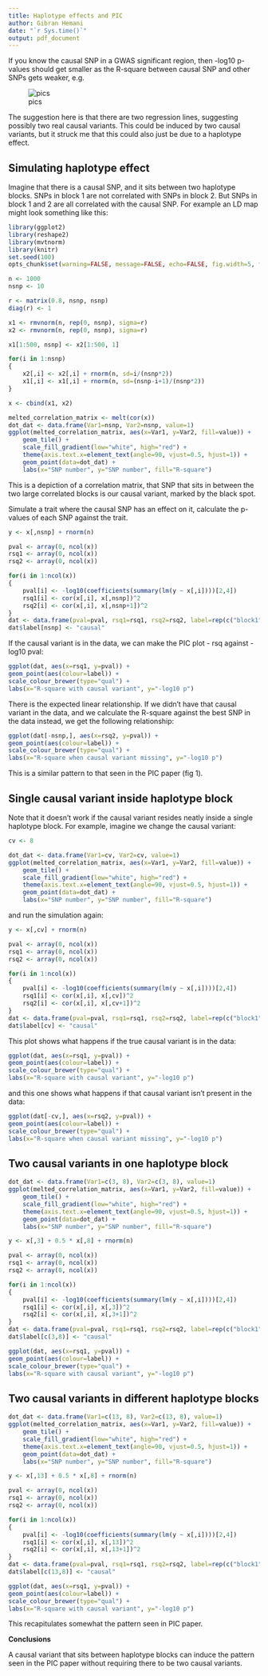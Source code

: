 ```yaml
---
title: Haplotype effects and PIC
author: Gibran Hemani
date: "`r Sys.time()`"
output: pdf_document
---
```


If you know the causal SNP in a GWAS significant region, then -log10 p-values should get smaller as the R-square between causal SNP and other SNPs gets weaker, e.g. 

![pics](pics.png)

The suggestion here is that there are two regression lines, suggesting possibly two real causal variants. This could be induced by two causal variants, but it struck me that this could also just be due to a haplotype effect.

## Simulating haplotype effect

Imagine that there is a causal SNP, and it sits between two haplotype blocks. SNPs in block 1 are not correlated with SNPs in block 2. But SNPs in block 1 and 2 are all correlated with the causal SNP. For example an LD map might look something like this:

```r
library(ggplot2)
library(reshape2)
library(mvtnorm)
library(knitr)
set.seed(100)
opts_chunk$set(warning=FALSE, message=FALSE, echo=FALSE, fig.width=5, fig.height=5)
```

```r
n <- 1000
nsnp <- 10

r <- matrix(0.8, nsnp, nsnp)
diag(r) <- 1

x1 <- rmvnorm(n, rep(0, nsnp), sigma=r)
x2 <- rmvnorm(n, rep(0, nsnp), sigma=r)

x1[1:500, nsnp] <- x2[1:500, 1]

for(i in 1:nsnp)
{
	x2[,i] <- x2[,i] + rnorm(n, sd=i/(nsnp*2))
	x1[,i] <- x1[,i] + rnorm(n, sd=(nsnp-i+1)/(nsnp*2))
}

x <- cbind(x1, x2)

melted_correlation_matrix <- melt(cor(x))
dot_dat <- data.frame(Var1=nsnp, Var2=nsnp, value=1)
ggplot(melted_correlation_matrix, aes(x=Var1, y=Var2, fill=value)) + 
	geom_tile() + 
	scale_fill_gradient(low="white", high="red") +
	theme(axis.text.x=element_text(angle=90, vjust=0.5, hjust=1)) +
	geom_point(data=dot_dat) +
	labs(x="SNP number", y="SNP number", fill="R-square")
```

This is a depiction of a correlation matrix, that SNP that sits in between the two large correlated blocks is our causal variant, marked by the black spot.

Simulate a trait where the causal SNP has an effect on it, calculate the p-values of each SNP against the trait.

```r
y <- x[,nsnp] + rnorm(n)

pval <- array(0, ncol(x))
rsq1 <- array(0, ncol(x))
rsq2 <- array(0, ncol(x))

for(i in 1:ncol(x))
{
	pval[i] <- -log10(coefficients(summary(lm(y ~ x[,i])))[2,4])
	rsq1[i] <- cor(x[,i], x[,nsnp])^2
	rsq2[i] <- cor(x[,i], x[,nsnp+1])^2
}
dat <- data.frame(pval=pval, rsq1=rsq1, rsq2=rsq2, label=rep(c("block1", "block2"), each=nsnp), stringsAsFactors=FALSE)
dat$label[nsnp] <- "causal"

```

If the causal variant is in the data, we can make the PIC plot - rsq against -log10 pval:

```r
ggplot(dat, aes(x=rsq1, y=pval)) + 
geom_point(aes(colour=label)) +
scale_colour_brewer(type="qual") +
labs(x="R-square with causal variant", y="-log10 p")
```

There is the expected linear relationship. If we didn't have that causal variant in the data, and we calculate the R-square against the best SNP in the data instead, we get the following relationship:

```r
ggplot(dat[-nsnp,], aes(x=rsq2, y=pval)) + 
geom_point(aes(colour=label)) +
scale_colour_brewer(type="qual") +
labs(x="R-square when causal variant missing", y="-log10 p")
```

This is a similar pattern to that seen in the PIC paper (fig 1).

## Single causal variant inside haplotype block

Note that it doesn't work if the causal variant resides neatly inside a single haplotype block. For example, imagine we change the causal variant:

```r
cv <- 8

dot_dat <- data.frame(Var1=cv, Var2=cv, value=1)
ggplot(melted_correlation_matrix, aes(x=Var1, y=Var2, fill=value)) + 
	geom_tile() + 
	scale_fill_gradient(low="white", high="red") +
	theme(axis.text.x=element_text(angle=90, vjust=0.5, hjust=1)) +
	geom_point(data=dot_dat) +
	labs(x="SNP number", y="SNP number", fill="R-square")
```

and run the simulation again:

```r
y <- x[,cv] + rnorm(n)

pval <- array(0, ncol(x))
rsq1 <- array(0, ncol(x))
rsq2 <- array(0, ncol(x))

for(i in 1:ncol(x))
{
	pval[i] <- -log10(coefficients(summary(lm(y ~ x[,i])))[2,4])
	rsq1[i] <- cor(x[,i], x[,cv])^2
	rsq2[i] <- cor(x[,i], x[,cv+1])^2
}
dat <- data.frame(pval=pval, rsq1=rsq1, rsq2=rsq2, label=rep(c("block1", "block2"), each=nsnp), stringsAsFactors=FALSE)
dat$label[cv] <- "causal"

```

This plot shows what happens if the true causal variant is in the data:

```r
ggplot(dat, aes(x=rsq1, y=pval)) + 
geom_point(aes(colour=label)) +
scale_colour_brewer(type="qual") +
labs(x="R-square with causal variant", y="-log10 p")
```

and this one shows what happens if that causal variant isn't present in the data:

```r
ggplot(dat[-cv,], aes(x=rsq2, y=pval)) + 
geom_point(aes(colour=label)) +
scale_colour_brewer(type="qual") +
labs(x="R-square when causal variant missing", y="-log10 p")
```

## Two causal variants in one haplotype block


```r
dot_dat <- data.frame(Var1=c(3, 8), Var2=c(3, 8), value=1)
ggplot(melted_correlation_matrix, aes(x=Var1, y=Var2, fill=value)) + 
	geom_tile() + 
	scale_fill_gradient(low="white", high="red") +
	theme(axis.text.x=element_text(angle=90, vjust=0.5, hjust=1)) +
	geom_point(data=dot_dat) +
	labs(x="SNP number", y="SNP number", fill="R-square")
```

```r
y <- x[,3] + 0.5 * x[,8] + rnorm(n)

pval <- array(0, ncol(x))
rsq1 <- array(0, ncol(x))
rsq2 <- array(0, ncol(x))

for(i in 1:ncol(x))
{
	pval[i] <- -log10(coefficients(summary(lm(y ~ x[,i])))[2,4])
	rsq1[i] <- cor(x[,i], x[,3])^2
	rsq2[i] <- cor(x[,i], x[,3+1])^2
}
dat <- data.frame(pval=pval, rsq1=rsq1, rsq2=rsq2, label=rep(c("block1", "block2"), each=nsnp), stringsAsFactors=FALSE)
dat$label[c(3,8)] <- "causal"
```

```r
ggplot(dat, aes(x=rsq1, y=pval)) + 
geom_point(aes(colour=label)) +
scale_colour_brewer(type="qual") +
labs(x="R-square with causal variant", y="-log10 p")
```

## Two causal variants in different haplotype blocks


```r
dot_dat <- data.frame(Var1=c(13, 8), Var2=c(13, 8), value=1)
ggplot(melted_correlation_matrix, aes(x=Var1, y=Var2, fill=value)) + 
	geom_tile() + 
	scale_fill_gradient(low="white", high="red") +
	theme(axis.text.x=element_text(angle=90, vjust=0.5, hjust=1)) +
	geom_point(data=dot_dat) +
	labs(x="SNP number", y="SNP number", fill="R-square")
```

```r
y <- x[,13] + 0.5 * x[,8] + rnorm(n)

pval <- array(0, ncol(x))
rsq1 <- array(0, ncol(x))
rsq2 <- array(0, ncol(x))

for(i in 1:ncol(x))
{
	pval[i] <- -log10(coefficients(summary(lm(y ~ x[,i])))[2,4])
	rsq1[i] <- cor(x[,i], x[,13])^2
	rsq2[i] <- cor(x[,i], x[,13+1])^2
}
dat <- data.frame(pval=pval, rsq1=rsq1, rsq2=rsq2, label=rep(c("block1", "block2"), each=nsnp), stringsAsFactors=FALSE)
dat$label[c(13,8)] <- "causal"
```

```r
ggplot(dat, aes(x=rsq1, y=pval)) + 
geom_point(aes(colour=label)) +
scale_colour_brewer(type="qual") +
labs(x="R-square with causal variant", y="-log10 p")
```

This recapitulates somewhat the pattern seen in PIC paper.

**Conclusions**

A causal variant that sits between haplotype blocks can induce the pattern seen in the PIC paper without requiring there to be two causal variants.
